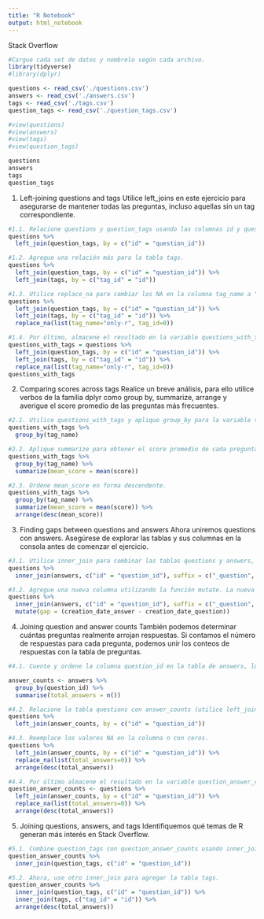 ```yaml
---
title: "R Notebook"
output: html_notebook
---
```


Stack Overflow
```r
#Cargue cada set de datos y nombrelo según cada archivo.
library(tidyverse)
#library(dplyr)

questions <- read_csv('./questions.csv')
answers <- read_csv('./answers.csv')
tags <- read_csv('./tags.csv')
question_tags <- read_csv('./question_tags.csv')

#view(questions)
#view(answers)
#view(tags)
#view(question_tags)

questions
answers
tags
question_tags
```



1. Left-joining questions and tags
Utilice left_joins en este ejercicio para asegurarse de mantener todas las preguntas, incluso aquellas sin un tag correspondiente.
```r
#1.1. Relacione questions y question_tags usando las columnas id y question_id, respectivamente.
questions %>%
  left_join(question_tags, by = c("id" = "question_id"))

#1.2. Agregue una relación más para la tabla tags.
questions %>%
  left_join(question_tags, by = c("id" = "question_id")) %>%
  left_join(tags, by = c("tag_id" = "id"))

#1.3. Utilice replace_na para cambiar los NA en la columna tag_name a "only-r".
questions %>%
  left_join(question_tags, by = c("id" = "question_id")) %>%
  left_join(tags, by = c("tag_id" = "id")) %>%
  replace_na(list(tag_name="only-r", tag_id=0))

#1.4. Por último, almacene el resultado en la variable questions_with_tags.
questions_with_tags = questions %>%
  left_join(question_tags, by = c("id" = "question_id")) %>%
  left_join(tags, by = c("tag_id" = "id")) %>%
  replace_na(list(tag_name="only-r", tag_id=0))
questions_with_tags
```



2. Comparing scores across tags
Realice un breve análisis, para ello utilice verbos de la familia dplyr como group by, summarize, arrange y averigue el score promedio de las preguntas más frecuentes.
```r
#2.1. Utilice questions_with_tags y aplique group_by para la variable tag_name.
questions_with_tags %>%
  group_by(tag_name)

#2.2. Aplique summarize para obtener el score promedio de cada pregunta y asígnele el nombre mean_score.
questions_with_tags %>%
  group_by(tag_name) %>%
  summarize(mean_score = mean(score))

#2.3. Ordene mean_score en forma descendente.
questions_with_tags %>%
  group_by(tag_name) %>%
  summarize(mean_score = mean(score)) %>%
  arrange(desc(mean_score))
```



3. Finding gaps between questions and answers
Ahora uniremos questions con answers. Asegúrese de explorar las tablas y sus columnas en la consola antes de comenzar el ejercicio.
```r
#3.1. Utilice inner_join para combinar las tablas questions y answers, luego aplique los sufijos "_question" y "_answer", respectivamente.
questions %>%
  inner_join(answers, c("id" = "question_id"), suffix = c("_question", "_answer"))

#3.2. Agregue una nueva columna utilizando la función mutate. La nueva columna se llamará gap y contendrá la resta de creation_date_answer y creation_date_question. (creation_date_answer - creation_date_question).
questions %>%
  inner_join(answers, c("id" = "question_id"), suffix = c("_question", "_answer")) %>%
  mutate(gap = (creation_date_answer - creation_date_question))
```



4. Joining question and answer counts
También podemos determinar cuántas preguntas realmente arrojan respuestas. Si contamos el número de respuestas para cada pregunta, podemos unir los conteos de respuestas con la tabla de preguntas.
```r
#4.1. Cuente y ordene la columna question_id en la tabla de answers, luego almacene el resultado en la variable answer_counts.

answer_counts <- answers %>%
  group_by(question_id) %>%
  summarise(total_answers = n())

#4.2. Relacione la tabla questions con answer_counts (utilice left_join).
questions %>%
  left_join(answer_counts, by = c("id" = "question_id"))

#4.3. Reemplace los valores NA en la columna n con ceros.
questions %>%
  left_join(answer_counts, by = c("id" = "question_id")) %>%
  replace_na(list(total_answers=0)) %>%
  arrange(desc(total_answers))

#4.4. Por último almacene el resultado en la variable question_answer_counts
question_answer_counts <- questions %>%
  left_join(answer_counts, by = c("id" = "question_id")) %>%
  replace_na(list(total_answers=0)) %>%
  arrange(desc(total_answers))
```



5. Joining questions, answers, and tags
Identifiquemos qué temas de R generan más interés en Stack Overflow.
```r
#5.1. Combine question_tags con question_answer_counts usando inner_join.
question_answer_counts %>%
  inner_join(question_tags, c("id" = "question_id"))

#5.2. Ahora, use otro inner_join para agregar la tabla tags.
question_answer_counts %>%
  inner_join(question_tags, c("id" = "question_id")) %>%
  inner_join(tags, c("tag_id" = "id")) %>%
  arrange(desc(total_answers))
```

